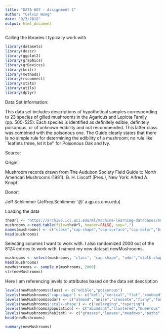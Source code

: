 ```yaml
---
title: "DATA 607 - Assignment 1"
author: "Calvin Wong"
date: "9/3/2018"
output: html_document
---
```


Calling the libraries I typically work with
```r
library(datasets)
library(descr)
library(ggplot2)
library(graphics)
library(grDevices)
library(knitr)
library(methods)
library(rsconnect)
library(stats)
library(utils)
library(dplyr)
```

Data Set Information:

This data set includes descriptions of hypothetical samples corresponding to 23 species of gilled mushrooms in the Agaricus and Lepiota Family (pp. 500-525). Each species is identified as definitely edible, definitely poisonous, or of unknown edibility and not recommended. This latter class was combined with the poisonous one. The Guide clearly states that there is no simple rule for determining the edibility of a mushroom; no rule like ``leaflets three, let it be'' for Poisonous Oak and Ivy.


Source:

Origin: 

Mushroom records drawn from The Audubon Society Field Guide to North American Mushrooms (1981). G. H. Lincoff (Pres.), New York: Alfred A. Knopf 

Donor: 

Jeff Schlimmer (Jeffrey.Schlimmer '@' a.gp.cs.cmu.edu)


Loading the data
```r
theUrl <- "https://archive.ics.uci.edu/ml/machine-learning-databases/mushroom/agaricus-lepiota.data"
mushrooms <-read.table(file=theUrl, header=FALSE, sep=",")
names(mushrooms) <- c("class","cap-shape","cap-surface","cap-color","bruises?","odor","gill-attachment","gill-spacing","gill-size","gill-color","stalk-shape","stalk-root","stalk-surface-above-ring","stalk-surface-below-ring","stalk-color-above-ring","stalk-color-below-ring","veil-type","veil-color","ring-number","ring-type","spore-print-color","population","habitat")
head(mushrooms)
```

Selecting columns I want to work with. I also randomized 2000 out of the 8124 entries to work with. I named my new dataset newMushrooms.
```r
mushrooms <- select(mushrooms, "class", "cap-shape", "odor","stalk-shape","population","habitat")
head(mushrooms)
newMushrooms <- sample_n(mushrooms, 2000)
str(newMushrooms)
```
Here I am referencing levels to attributes based on the data set description
```r
levels(newMushrooms$class) <- c("edible","poisonous")
levels(newMushrooms$'cap-shape') <- c("bell","conical","flat","knobbed","sunken","convex")
levels(newMushrooms$odor) <- c("almond","anise","creosote","fishy","foul","musty","none","pungent","spicy")
levels(newMushrooms$'stalk-shape') <- c("enlarging","tapering")
levels(newMushrooms$population) <- c("abundant","clustered","numerous","scattered","several","solitary")
levels(newMushrooms$habitat) <- c("grasses","leaves","meadows","paths","urban","waste","woods")
head(newMushrooms)
```

```r
summary(newMushrooms)
```

